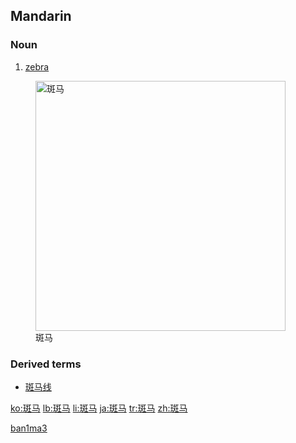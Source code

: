 {{Hani-forms|[[斑]][[马]]|[[斑馬]]}}
==Mandarin==

===Noun===
{{cmn-noun|s|pin=bānmǎ|pint=ban1ma3|tra=斑馬|sim=斑马|rs=文08}}

# [[zebra]]

[[Image:Equus grevyi (aka).jpg|400px|thumb|right|斑马]]

===Derived terms===
* [[斑马线]]

[[Category:cmn:Mammals in simplified script|ban1ma3]]

[[ko:斑马]]
[[lb:斑马]]
[[li:斑马]]
[[ja:斑马]]
[[tr:斑马]]
[[zh:斑马]]